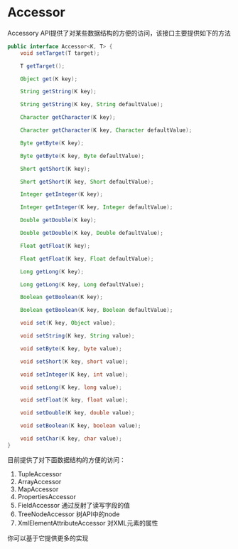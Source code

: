 # Accessor {#lanx-java_references_accessor}

Accessory API提供了对某些数据结构的方便的访问，该接口主要提供如下的方法
```java
public interface Accessor<K, T> {
    void setTarget(T target);

    T getTarget();

    Object get(K key);

    String getString(K key);

    String getString(K key, String defaultValue);

    Character getCharacter(K key);

    Character getCharacter(K key, Character defaultValue);

    Byte getByte(K key);

    Byte getByte(K key, Byte defaultValue);

    Short getShort(K key);

    Short getShort(K key, Short defaultValue);

    Integer getInteger(K key);

    Integer getInteger(K key, Integer defaultValue);

    Double getDouble(K key);

    Double getDouble(K key, Double defaultValue);

    Float getFloat(K key);

    Float getFloat(K key, Float defaultValue);

    Long getLong(K key);

    Long getLong(K key, Long defaultValue);

    Boolean getBoolean(K key);

    Boolean getBoolean(K key, Boolean defaultValue);

    void set(K key, Object value);

    void setString(K key, String value);

    void setByte(K key, byte value);

    void setShort(K key, short value);

    void setInteger(K key, int value);

    void setLong(K key, long value);

    void setFloat(K key, float value);

    void setDouble(K key, double value);

    void setBoolean(K key, boolean value);

    void setChar(K key, char value);
}

```

目前提供了对下面数据结构的方便的访问：

1. TupleAccessor
2. ArrayAccessor
3. MapAccessor 
4. PropertiesAccessor
5. FieldAccessor 通过反射了读写字段的值
6. TreeNodeAccessor 树API中的node
7. XmlElementAttributeAccessor 对XML元素的属性

你可以基于它提供更多的实现


